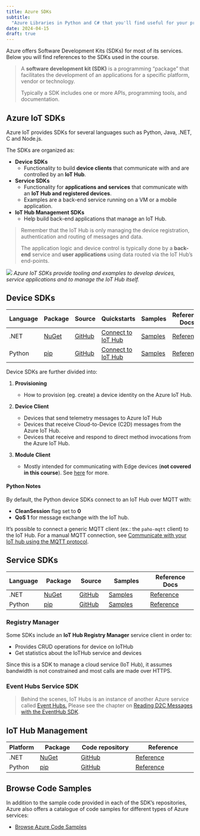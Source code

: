 ```yaml
---
title: Azure SDKs
subtitle:
  "Azure Libraries in Python and C# that you'll find useful for your projects."
date: 2024-04-15
draft: true
---
```


Azure offers Software Development Kits (SDKs) for most of its services. Below
you will find references to the SDKs used in the course.

> A **software development kit (SDK)** is a programming "package" that
> facilitates the development of an applications for a specific platform, vendor
> or technology.
>
> Typically a SDK includes one or more APIs, programming tools, and
> documentation.

## Azure IoT SDKs

Azure IoT provides SDKs for several languages such as Python, Java, .NET, C and
Node.js.

The SDKs are organized as:

- **Device SDKs**
  - Functionality to build **device clients** that communicate with and are
    controlled by an **IoT Hub**.
- **Service SDKs**
  - Functionality for **applications and services** that communicate with an
    **IoT Hub and registered devices**.
  - Examples are a back-end service running on a VM or a mobile application.
- **IoT Hub Management SDKs**
  - Help build back-end applications that manage an IoT Hub.

> Remember that the IoT Hub is only managing the device registration,
> authentication and routing of messages and data.
>
> The application logic and device control is typically done by a **back-end**
> service and **user applications** using data routed via the IoT Hub's
> end-points.

![](assets/iot-hub-architecture.svg) _Azure IoT SDKs provide tooling and
examples to develop devices, service applications and to manage the IoT Hub
itself._

## Device SDKs

| Language | Package                                                                | Source                                                  | Quickstarts                                                                                                                                    | Samples                                                                                  | Reference Docs                                                                                             |
| -------- | ---------------------------------------------------------------------- | ------------------------------------------------------- | ---------------------------------------------------------------------------------------------------------------------------------------------- | ---------------------------------------------------------------------------------------- | ---------------------------------------------------------------------------------------------------------- |
| .NET     | [NuGet](https://www.nuget.org/packages/Microsoft.Azure.Devices.Client) | [GitHub](https://github.com/Azure/azure-iot-sdk-csharp) | [Connect to IoT Hub](https://learn.microsoft.com/en-us/azure/iot-develop/quickstart-send-telemetry-iot-hub?pivots=programming-language-csharp) | [Samples](https://github.com/Azure/azure-iot-sdk-csharp/tree/main/iothub/device/samples) | [Reference](https://learn.microsoft.com/en-us/dotnet/api/microsoft.azure.devices.client?view=azure-dotnet) |
| Python   | [pip](https://pypi.org/project/azure-iot-device/)                      | [GitHub](https://github.com/Azure/azure-iot-sdk-python) | [Connect to IoT Hub](https://learn.microsoft.com/en-us/azure/iot-develop/quickstart-send-telemetry-iot-hub?pivots=programming-language-python) | [Samples](https://github.com/Azure/azure-iot-sdk-python/tree/main/samples)               | [Reference](https://learn.microsoft.com/en-us/python/api/azure-iot-device/?view=azure-python)              |

Device SDKs are further divided into:

1. **Provisioning**

   - How to provision (eg. create) a device identity on the Azure IoT Hub.

2. **Device Client**

   - Devices that send telemetry messages to Azure IoT Hub
   - Devices that receive Cloud-to-Device (C2D) messages from the Azure IoT Hub.
   - Devices that receive and respond to direct method invocations from the
     Azure IoT Hub.

3. **Module Client**

   - Mostly intended for communicating with Edge devices (**not covered in this
     course**). See
     [here](https://azure.microsoft.com/en-us/services/iot-edge/#iotedge-overview)
     for more.

#### Python Notes

By default, the Python device SDKs connect to an IoT Hub over MQTT with:

- **CleanSession** flag set to **0**
- **QoS 1** for message exchange with the IoT hub.

It's possible to connect a generic MQTT client (ex.: the `paho-mqtt` client) to
the IoT Hub. For a manual MQTT connection, see
[Communicate with your IoT hub using the MQTT protocol](https://docs.microsoft.com/en-us/azure/iot-hub/iot-hub-mqtt-support#main).

## Service SDKs

| Language | Package                                                                | Source                                                  | Samples                                                                                   | Reference Docs                                                                                      |
| -------- | ---------------------------------------------------------------------- | ------------------------------------------------------- | ----------------------------------------------------------------------------------------- | --------------------------------------------------------------------------------------------------- |
| .NET     | [NuGet](https://www.nuget.org/packages/Microsoft.Azure.Devices.Client) | [GitHub](https://github.com/Azure/azure-iot-sdk-csharp) | [Samples](https://github.com/Azure/azure-iot-sdk-csharp/tree/main/iothub/service/samples) | [Reference](https://learn.microsoft.com/en-us/dotnet/api/microsoft.azure.devices?view=azure-dotnet) |
| Python   | [pip](https://pypi.org/project/azure-iot-hub/)                         | [GitHub](https://github.com/Azure/azure-iot-hub-python) | [Samples](https://github.com/Azure/azure-iot-hub-python/tree/main/samples)                | [Reference](https://learn.microsoft.com/en-us/python/api/azure-iot-hub/?view=azure-python)          |

### Registry Manager

Some SDKs include an **IoT Hub Registry Manager** service client in order to:

- Provides CRUD operations for device on IoTHub
- Get statistics about the IoTHub service and devices

Since this is a SDK to manage a cloud service (IoT Hub), it assumes bandwidth is
not constrained and most calls are made over HTTPS.

### Event Hubs Service SDK

> Behind the scenes, IoT Hubs is an instance of another Azure service called
> [Event Hubs.](https://docs.microsoft.com/en-us/azure/event-hubs/event-hubs-about)
> Please see the chapter on
> [Reading D2C Messages with the EventHub SDK](https://john-abbott-college.github.io/6P3-Notes/#/lessons/15-eventhub-dotnet).

## IoT Hub Management

| Platform | Package                                                               | Code repository                                                                                | Reference                                                                                                     |
| -------- | --------------------------------------------------------------------- | ---------------------------------------------------------------------------------------------- | ------------------------------------------------------------------------------------------------------------- |
| .NET     | [NuGet](https://www.nuget.org/packages/Azure.ResourceManager.IotHub/) | [GitHub](https://github.com/Azure/azure-sdk-for-net/tree/main/sdk/iothub)                      | [Reference](https://learn.microsoft.com/en-us/dotnet/api/microsoft.azure.management.iothub?view=azure-dotnet) |
| Python   | [pip](https://pypi.org/project/azure-mgmt-iothub/)                    | [GitHub](https://github.com/Azure/azure-sdk-for-python/tree/main/sdk/iothub/azure-mgmt-iothub) | [Reference](https://learn.microsoft.com/en-us/python/api/azure-mgmt-iothub/?view=azure-python)                |

## Browse Code Samples

In addition to the sample code provided in each of the SDK's repositories, Azure
also offers a catalogue of code samples for different types of Azure services:

- [Browse Azure Code Samples](https://learn.microsoft.com/en-us/samples/browse/?products=dotnet%2Cazure%2Cvs-code&terms=iot)
